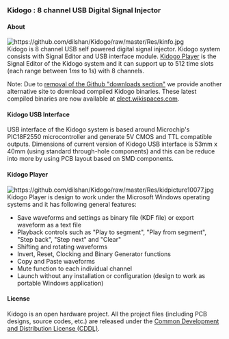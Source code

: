 === Kidogo : 8 channel USB Digital Signal Injector ===

==== About ====

[[File:https://github.com/dilshan/Kidogo/raw/master/Res/kinfo.jpg]]<br/>

Kidogo is 8 channel USB self powered digital signal injector. Kidogo system consists with Signal Editor and USB interface module. [http://elect.wikispaces.com/file/view/KidogoPlayer10077.zip Kidogo Player] is the Signal Editor of the Kidogo system and it can support up to 512 time slots (each range between 1''ms'' to 1''s'') with 8 channels.

Note: Due to [https://github.com/blog/1302-goodbye-uploads removal of the Github "downloads section"] we provide another alternative site to download compiled Kidogo binaries. These latest compiled binaries are now available at [http://elect.wikispaces.com/Downloads elect.wikispaces.com].

==== Kidogo USB Interface ====

USB interface of the Kidogo system is based around Microchip's PIC18F2550 microcontroller and generate 5V CMOS and TTL compatible outputs. Dimensions of current version of Kidogo USB interface is 53mm x 40mm (using standard through-hole components) and this can be reduce into more by using PCB layout based on SMD components. 

==== Kidogo Player ====

[[File:https://github.com/dilshan/Kidogo/raw/master/Res/kidpicture10077.jpg]]<br/>

Kidogo Player is design to work under the Microsoft Windows operating systems and it has following general features:

* Save waveforms and settings as binary file (KDF file) or export waveform as a text file
* Playback controls such as "Play to segment", "Play from segment", "Step back", "Step next" and "Clear"
* Shifting and rotating waveforms
* Invert, Reset, Clocking and Binary Generator functions
* Copy and Paste waveforms
* Mute function to each individual channel
* Launch without any installation or configuration (design to work as portable Windows application)

==== License ====

Kidogo is an open hardware project. All the project files (including PCB designs, source codes, etc.) are released under the [https://github.com/dilshan/Kidogo/blob/master/cddl.txt Common Development and Distribution License (CDDL)].
